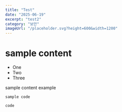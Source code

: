 ```yaml
---
title: "Test"
date: "2025-06-19"
excerpt: "test2"
category: "보안"
imageUrl: "/placeholder.svg?height=600&width=1200"
---
```


# sample content

- One
- Two
- Three

sample content example

```
sample code
```

`code`

<StackBlitzEmbed
  repo='GyeongtaeGim/react-scroll-interaction-example'
  height='700px'
/>
